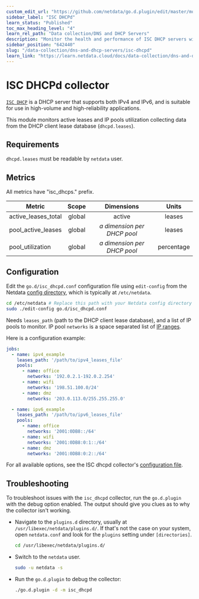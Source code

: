 ```yaml
---
custom_edit_url: "https://github.com/netdata/go.d.plugin/edit/master/modules/isc_dhcpd/README.md"
sidebar_label: "ISC DHCPd"
learn_status: "Published"
toc_max_heading_level: "4"
learn_rel_path: "Data collection/DNS and DHCP Servers"
description: "Monitor the health and performance of ISC DHCP servers with zero configuration, per-second metric granularity, and interactive visualizations."
sidebar_position: "642440"
slug: "/data-collection/dns-and-dhcp-servers/isc-dhcpd"
learn_link: "https://learn.netdata.cloud/docs/data-collection/dns-and-dhcp-servers/isc-dhcpd"
---
```



# ISC DHCPd collector

[`ISC DHCP`](https://www.isc.org/dhcp/) is a DHCP server that supports both IPv4 and IPv6, and is suitable for use in
high-volume and high-reliability applications.

This module monitors active leases and IP pools utilization collecting data from the DHCP client lease
database (`dhcpd.leases`).

## Requirements

`dhcpd.leases` must be readable by `netdata` user.

## Metrics

All metrics have "isc_dhcps." prefix.

| Metric              | Scope  |            Dimensions            |   Units    |
|---------------------|:------:|:--------------------------------:|:----------:|
| active_leases_total | global |              active              |   leases   |
| pool_active_leases  | global | <i>a dimension per DHCP pool</i> |   leases   |
| pool_utilization    | global | <i>a dimension per DHCP pool</i> | percentage |

## Configuration

Edit the `go.d/isc_dhcpd.conf` configuration file using `edit-config` from the
Netdata [config directory](/docs/configuring/configuration), which is typically at `/etc/netdata`.

```bash
cd /etc/netdata # Replace this path with your Netdata config directory
sudo ./edit-config go.d/isc_dhcpd.conf
```

Needs `leases_path` (path to the DHCP client lease database), and a list of IP pools to monitor. IP pool `networks` is a
space separated list of [IP ranges](https://github.com/netdata/go.d.plugin/tree/master/pkg/iprange#supported-formats).

Here is a configuration example:

```yaml
jobs:
  - name: ipv4_example
    leases_path: '/path/to/ipv4_leases_file'
    pools:
      - name: office
        networks: '192.0.2.1-192.0.2.254'
      - name: wifi
        networks: '198.51.100.0/24'
      - name: dmz
        networks: '203.0.113.0/255.255.255.0'

  - name: ipv6_example
    leases_path: '/path/to/ipv6_leases_file'
    pools:
      - name: office
        networks: '2001:0DB8::/64'
      - name: wifi
        networks: '2001:0DB8:0:1::/64'
      - name: dmz
        networks: '2001:0DB8:0:2::/64'
```

For all available options, see the ISC dhcpd
collector's [configuration file](https://github.com/netdata/go.d.plugin/blob/master/config/go.d/isc_dhcpd.conf).

## Troubleshooting

To troubleshoot issues with the `isc_dhcpd` collector, run the `go.d.plugin` with the debug option enabled. The output
should give you clues as to why the collector isn't working.

- Navigate to the `plugins.d` directory, usually at `/usr/libexec/netdata/plugins.d/`. If that's not the case on
  your system, open `netdata.conf` and look for the `plugins` setting under `[directories]`.

  ```bash
  cd /usr/libexec/netdata/plugins.d/
  ```

- Switch to the `netdata` user.

  ```bash
  sudo -u netdata -s
  ```

- Run the `go.d.plugin` to debug the collector:

  ```bash
  ./go.d.plugin -d -m isc_dhcpd
  ```
